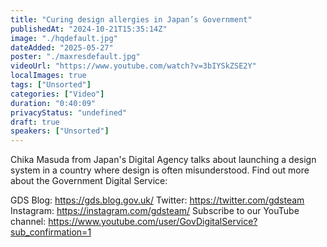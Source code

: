 ```yaml
---
title: "Curing design allergies in Japan’s Government"
publishedAt: "2024-10-21T15:35:14Z"
image: "./hqdefault.jpg"
dateAdded: "2025-05-27"
poster: "./maxresdefault.jpg"
videoUrl: "https://www.youtube.com/watch?v=3bIYSkZSE2Y"
localImages: true
tags: ["Unsorted"]
categories: ["Video"]
duration: "0:40:09"
privacyStatus: "undefined"
draft: true
speakers: ["Unsorted"]
---
```

Chika Masuda from Japan's Digital Agency talks about launching a design system in a country where design is often misunderstood.
Find out more about the Government Digital Service:

GDS Blog: https://gds.blog.gov.uk/
Twitter: https://twitter.com/gdsteam 
Instagram: https://instagram.com/gdsteam/ 
Subscribe to our YouTube channel: 
https://www.youtube.com/user/GovDigitalService?sub_confirmation=1
